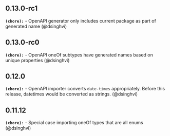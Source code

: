 ## 0.13.0-rc1
**`(chore):`** - OpenAPI generator only includes current package as part of generated name (@dsinghvi) 

## 0.13.0-rc0
**`(chore):`** - OpenAPI oneOf subtypes have generated names based on unique properties (@dsinghvi) 

## 0.12.0
**`(chore):`** - OpenAPI importer converts `date-times` appropriately. Before this release, datetimes would be converted as strings. (@dsinghvi)

## 0.11.12
**`(chore):`** - Special case importing oneOf types that are all enums (@dsinghvi) 

